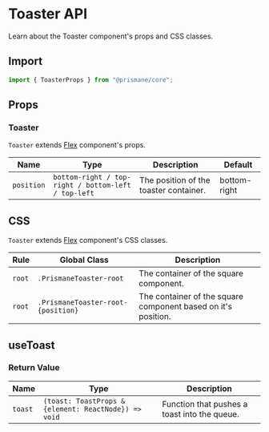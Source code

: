 # Toaster API

Learn about the Toaster component's props and CSS classes.

## Import

```js
import { ToasterProps } from "@prismane/core";
```

## Props

### Toaster

`Toaster` extends [Flex](/docs/components-api/flex-api) component's props.

| Name       | Type                                                | Description                            | Default      |
| ---------- | --------------------------------------------------- | -------------------------------------- | ------------ |
| `position` | `bottom-right / top-right / bottom-left / top-left` | The position of the toaster container. | bottom-right |

## CSS

`Toaster` extends [Flex](/docs/components-api/flex-api) component's CSS classes.

| Rule   | Global Class                       | Description                                                   |
| ------ | ---------------------------------- | ------------------------------------------------------------- |
| `root` | `.PrismaneToaster-root`            | The container of the square component.                        |
| `root` | `.PrismaneToaster-root-{position}` | The container of the square component based on it's position. |

## useToast

### Return Value

| Name    | Type                                                 | Description                                  |
| ------- | ---------------------------------------------------- | -------------------------------------------- |
| `toast` | `(toast: ToastProps & {element: ReactNode}) => void` | Function that pushes a toast into the queue. |
